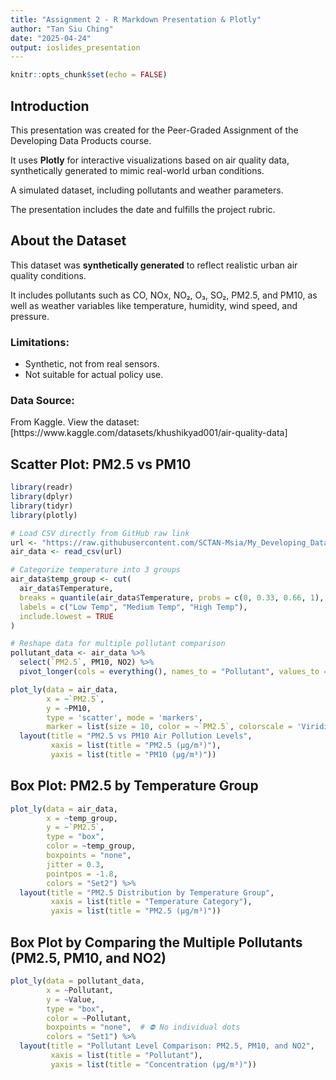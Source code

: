 ---
title: "Assignment 2 - R Markdown Presentation & Plotly"
author: "Tan Siu Ching"
date: "2025-04-24"
output: ioslides_presentation
---

```{r setup, include=FALSE}
knitr::opts_chunk$set(echo = FALSE)
```

## Introduction

This presentation was created for the Peer-Graded Assignment of the Developing Data Products course.  

It uses **Plotly** for interactive visualizations based on air quality data, synthetically generated to mimic real-world urban conditions. 

A simulated dataset, including pollutants and weather parameters.  

The presentation includes the date and fulfills the project rubric.


## **About the Dataset**

This dataset was **synthetically generated** to reflect realistic urban air quality conditions. 

It includes pollutants such as CO, NOx, NO₂, O₃, SO₂, PM2.5, and PM10, as well as weather variables like temperature, humidity, wind speed, and pressure.

### Limitations:
- Synthetic, not from real sensors.
- Not suitable for actual policy use.

### Data Source:
From Kaggle. View the dataset:  
[https://www.kaggle.com/datasets/khushikyad001/air-quality-data]


## **Scatter Plot: PM2.5 vs PM10**

```{r load-data, message=FALSE}
library(readr)
library(dplyr)
library(tidyr)
library(plotly)

# Load CSV directly from GitHub raw link
url <- "https://raw.githubusercontent.com/SCTAN-Msia/My_Developing_Data_Products_Assignment2/main/AirQualityData.csv"
air_data <- read_csv(url)

# Categorize temperature into 3 groups
air_data$temp_group <- cut(
  air_data$Temperature,
  breaks = quantile(air_data$Temperature, probs = c(0, 0.33, 0.66, 1), na.rm = TRUE),
  labels = c("Low Temp", "Medium Temp", "High Temp"),
  include.lowest = TRUE
)

# Reshape data for multiple pollutant comparison
pollutant_data <- air_data %>%
  select(`PM2.5`, PM10, NO2) %>%
  pivot_longer(cols = everything(), names_to = "Pollutant", values_to = "Value")

plot_ly(data = air_data,
        x = ~`PM2.5`,
        y = ~PM10,
        type = 'scatter', mode = 'markers',
        marker = list(size = 10, color = ~`PM2.5`, colorscale = 'Viridis', showscale = TRUE)) %>%
  layout(title = "PM2.5 vs PM10 Air Pollution Levels",
         xaxis = list(title = "PM2.5 (µg/m³)"),
         yaxis = list(title = "PM10 (µg/m³)"))
```
## Box Plot: PM2.5 by Temperature Group
```{r}

plot_ly(data = air_data,
        x = ~temp_group,
        y = ~`PM2.5`,
        type = "box",
        color = ~temp_group,
        boxpoints = "none",
        jitter = 0.3,
        pointpos = -1.8,
        colors = "Set2") %>%
  layout(title = "PM2.5 Distribution by Temperature Group",
         xaxis = list(title = "Temperature Category"),
         yaxis = list(title = "PM2.5 (µg/m³)"))
```
## Box Plot by Comparing the Multiple Pollutants (PM2.5, PM10, and NO2)
```{r box-multipollutants-nodots, echo=FALSE}
plot_ly(data = pollutant_data,
        x = ~Pollutant,
        y = ~Value,
        type = "box",
        color = ~Pollutant,
        boxpoints = "none",  # ⛔ No individual dots
        colors = "Set1") %>%
  layout(title = "Pollutant Level Comparison: PM2.5, PM10, and NO2",
         xaxis = list(title = "Pollutant"),
         yaxis = list(title = "Concentration (µg/m³)"))
```